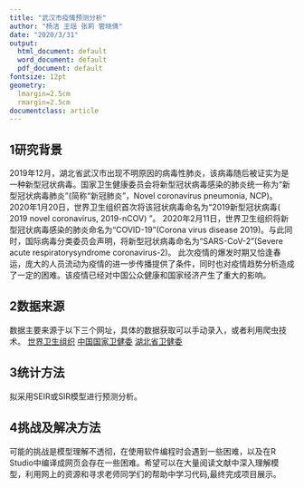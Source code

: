 ```yaml
---
title: "武汉市疫情预测分析"
author: "杨洁 王瑶 张莉 管晓倩"
date: "2020/3/31"
output:
  html_document: default
  word_document: default
  pdf_document: default
fontsize: 12pt
geometry:
  lmargin=2.5cm
  rmargin=2.5cm
documentclass: article
---
```


## 1研究背景

2019年12月，湖北省武汉市出现不明原因的病毒性肺炎，该病毒随后被证实为是一种新型冠状病毒。国家卫生健康委员会将新型冠状病毒感染的肺炎统一称为“新型冠状病毒肺炎”(简称“新冠肺炎”，Novel coronavirus pneumonia, NCP)。
2020年1月20日，世界卫生组织首次将该冠状病毒命名为“2019新型冠状病毒( 2019 novel coronavirus, 2019-nCOV) ”。
2020年2月11日，世界卫生组织将新型冠状病毒感染的肺炎命名为“COVID-19"(Corona virus disease 2019)。与此同时，国际病毒分类委员会声明，将新型冠状病毒命名为“SARS-CoV-2”(Severe acute respiratorysyndrome coronavirus-2)。       此次疫情的爆发时期又恰逢春运，庞大的人员流动为疫情的进一步传播提供了条件，同时也对疫情趋势分析造成了一定的困难。该疫情已经对中国公众健康和国家经济产生了重大的影响。

## 2数据来源

  数据主要来源于以下三个网址，具体的数据获取可以手动录入，或者利用爬虫技术。
 [世界卫生组织](https://www.who.int/emergencies/diseases/novel-coronavirus-2019/situation-reports) 
 [中国国家卫健委](http://www.nhc.gov.cn/yjb/pqt/new_list.shtml)
 [湖北省卫健委](http://wjw.hubei.gov.cn/fbjd/tzgg/)


## 3统计方法
  拟采用SEIR或SIR模型进行预测分析。

## 4挑战及解决方法
  可能的挑战是模型理解不透彻，在使用软件编程时会遇到一些困难，以及在R Studio中编译成网页会存在一些困难。希望可以在大量阅读文献中深入理解模型，利用网上的资源和寻求老师同学们的帮助中学习代码,最终完成项目展示。
